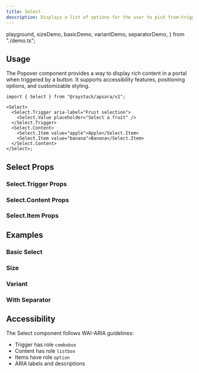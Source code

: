 ```yaml
---
title: Select
description: Displays a list of options for the user to pick from—triggered by a button.
---
```


  playground,
  sizeDemo,
  basicDemo,
  variantDemo,
  separatorDemo,
} from "./demo.ts";

<Demo data={playground} />

## Usage

The Popover component provides a way to display rich content in a portal when triggered by a button. It supports accessibility features, positioning options, and customizable styling.

```tsx
import { Select } from "@raystack/apsara/v1";

<Select>
  <Select.Trigger aria-label="Fruit selection">
    <Select.Value placeholder="Select a fruit" />
  </Select.Trigger>
  <Select.Content>
    <Select.Item value="apple">Apple</Select.Item>
    <Select.Item value="banana">Banana</Select.Item>
  </Select.Content>
</Select>;
```

## Select Props

### Select.Trigger Props

<auto-type-table path="./props.ts" name="SelectTriggerProps" />

### Select.Content Props

<auto-type-table path="./props.ts" name="SelectContentProps" />

### Select.Item Props

<auto-type-table path="./props.ts" name="SelectItemProps" />

## Examples

### Basic Select

<Demo data={basicDemo} />

### Size

<Demo data={sizeDemo} />

### Variant

<Demo data={variantDemo} />

### With Separator

<Demo data={separatorDemo} />

## Accessibility

The Select component follows WAI-ARIA guidelines:

- Trigger has role `combobox`
- Content has role `listbox`
- Items have role `option`
- ARIA labels and descriptions
